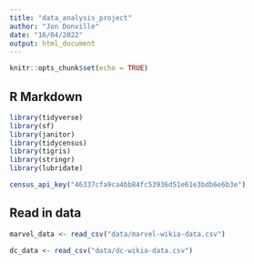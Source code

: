 ```yaml
---
title: "data_analysis_project"
author: "Jon Donville"
date: "16/04/2022"
output: html_document
---
```


```r
knitr::opts_chunk$set(echo = TRUE)
```

## R Markdown

```r
library(tidyverse)
library(sf)
library(janitor)
library(tidycensus)
library(tigris)
library(stringr)
library(lubridate)

census_api_key("46337cfa9ca4bb84fc53936d51e61e3bdb6e6b3e")
```


## Read in data 

```r
marvel_data <- read_csv("data/marvel-wikia-data.csv")

dc_data <- read_csv("data/dc-wikia-data.csv")

```